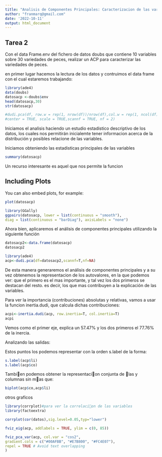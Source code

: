 ```yaml
---
title: "Analisis de Componentes Principales: Caracterizacion de las variedades de peces"
author: "franmarq@gmail.com"
date: '2022-10-11'
output: html_document
---
```



## Tarea 2

Con el data Frame.env del fichero de datos doubs que contiene 10 variables sobre 30 variedades de peces, realizar un ACP para caracterizar las variedades de peces. 

en primer lugar hacemos la lectura de los datos y contruimos el data frame con el cual estaremos trabajando:


```r
library(ade4)
data(doubs)
datosacp <-doubs$env
head(datosacp,30)
str(datosacp)

#dudi.pca(df, row.w = rep(1, nrow(df))/nrow(df),col.w = rep(1, ncol(df)),
#center = TRUE, scale = TRUE,scannf = TRUE, nf = 2)

```

Iniciamos el analisis haciendo un estudio estadistico descriptivo de los datos, los cuales nos permitirán inicialemte tener informacion acerca de la distribución y posibles relacione de las variables. 

Iniciamos obteniendo las estadisticas principales de las variables


```r
summary(datosacp)
```

Un recurso interesante es aquel que nos permite la funcion 



## Including Plots

You can also embed plots, for example:
```r
plot(datosacp)
```


```r
library(GGally)
ggpairs(datosacp, lower = list(continuous = "smooth"),
diag = list(continuous = "barDiag"), axisLabels = "none")

```


Ahora bien, aplicaremos el análisis de componentes principales utilizando la siguiente función

```r
datosacp2<-data.frame(datosacp)
datosacp2

```



```r

library(ade4)
acp<-dudi.pca(df=datosacp2,scannf=T,nf=NA)

```


De esta manera generaremos el análisis de componentes principales y a su vez obtenemos la representacion de los autovalores, en la que podemos ver:  que el primero es el mas importante, y tal vez los dos primeros se destacan del resto. 
es decir, los que mas contribuyen a la explicación de las variables.

Para ver la importancia (contribuciones) absolutas y relativas, vamos a usar la funcion inertia.dudi, que calcula dichas contribuciones:

```r
acpi<-inertia.dudi(acp, row.inertia=T, col.inertia=T)
acpi

```
Vemos como el primer eje, explica un 57.47% y los dos primeros el 77.76% de la inercia.


Analizando las salidas: 

Estos puntos los podemos representar con la orden s.label de la forma:

```r
s.label(acp$li)
s.label(acp$co)
```
Tambien podemos obtener la representacion conjunta de las y columnas sin mas que:

```r
biplot(acp$co,acp$li)
```

otros graficos

```r

library(corrplot)#para ver la correlacion de las variables
library(factoextra)

corrplot(cor(datos),sig.level=0.05,typ="lower")

fviz_eig(acp, addlabels = TRUE, ylim = c(0, 85))

fviz_pca_var(acp, col.var = "cos2",
gradient.cols = c("#00AFBB", "#E7B800", "#FC4E07"),
repel = TRUE # Avoid text overlapping
)
```